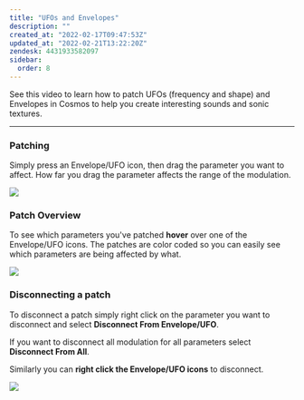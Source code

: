 ```yaml
---
title: "UFOs and Envelopes"
description: ""
created_at: "2022-02-17T09:47:53Z"
updated_at: "2022-02-21T13:22:20Z"
zendesk: 4431933582097
sidebar:
  order: 8
---
```


See this video to learn how to patch UFOs (frequency and shape) and Envelopes in Cosmos to help you create interesting sounds and sonic textures.


<YouTube id="Oe7pxqFFUCY" />

---

### Patching
Simply press an Envelope/UFO icon, then drag the parameter you want to affect. How far you drag the parameter affects the range of the modulation.

![](/images/article_4431933579025_image_0.png)

### Patch Overview
To see which parameters you've patched **hover** over one of the Envelope/UFO icons. The patches are color coded so you can easily see which parameters are being affected by what.

![](/images/article_4431933579025_image_1.png)

### Disconnecting a patch
To disconnect a patch simply right click on the parameter you want to disconnect and select **Disconnect From Envelope/UFO**.

If you want to disconnect all modulation for all parameters select **Disconnect From All**.

Similarly you can **right click the Envelope/UFO icons** to disconnect.

![](/images/article_4431933579025_image_2.png)
